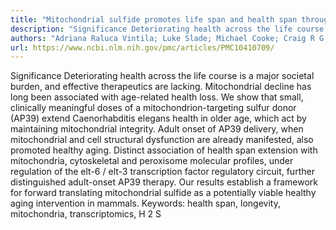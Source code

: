 ```yaml
---
title: "Mitochondrial sulfide promotes life span and health span through distinct mechanisms in developing versus adult treatedCaenorhabditis elegans"
description: "Significance Deteriorating health across the life course is a major societal burden, and effective therapeutics are lacking. Mitochondrial decline has long been associated with age-related health loss..."
authors: "Adriana Raluca Vintila; Luke Slade; Michael Cooke; Craig R G Willis; Roberta Torregrossa; Mizanur Rahman; Taslim Anupom; Siva A Vanapalli; Christopher J Gaffney; Nima Gharahdaghi; Csaba Szabo; Nathaniel J Szewczyk; Matthew Whiteman; Timothy Etheridge"
url: https://www.ncbi.nlm.nih.gov/pmc/articles/PMC10410709/
---
```


Significance Deteriorating health across the life course is a major societal burden, and effective therapeutics are lacking. Mitochondrial decline has long been associated with age-related health loss. We show that small, clinically meaningful doses of a mitochondrion-targeting sulfur donor (AP39) extend Caenorhabditis elegans health in older age, which act by maintaining mitochondrial integrity. Adult onset of AP39 delivery, when mitochondrial and cell structural dysfunction are already manifested, also promoted healthy aging. Distinct association of health span extension with mitochondria, cytoskeletal and peroxisome molecular profiles, under regulation of the elt-6 / elt-3 transcription factor regulatory circuit, further distinguished adult-onset AP39 therapy. Our results establish a framework for forward translating mitochondrial sulfide as a potentially viable healthy aging intervention in mammals. Keywords: health span, longevity, mitochondria, transcriptomics, H 2 S
